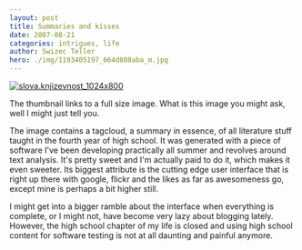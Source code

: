```yaml
---
layout: post
title: Summaries and kisses
date: 2007-08-21
categories: intrigues, life
author: Swizec Teller
hero: ./img/1193405197_664d808aba_m.jpg
---
```


[![slova.knjizevnost_1024x800](./img/1193405197_664d808aba_m.jpg)](http://www.flickr.com/photo_zoom.gne?id=1193405197&size=o "Photo Sharing")

The thumbnail links to a full size image. What is this image you might ask, well I might just tell you.

The image contains a tagcloud, a summary in essence, of all literature stuff taught in the fourth year of high school. It was generated with a piece of software I've been developing practically all summer and revolves around text analysis. It's pretty sweet and I'm actually paid to do it, which makes it even sweeter. Its biggest attribute is the cutting edge user interface that is right up there with google, flickr and the likes as far as awesomeness go, except mine is perhaps a bit higher still.

I might get into a bigger ramble about the interface when everything is complete, or I might not, have become very lazy about blogging lately. However, the high school chapter of my life is closed and using high school content for software testing is not at all daunting and painful anymore.
